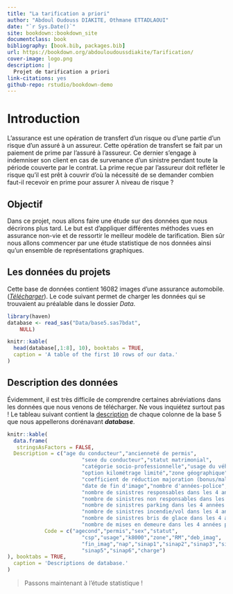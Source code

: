 ```yaml
--- 
title: "La tarification a priori"
author: "Abdoul Oudouss DIAKITE, Othmane ETTADLAOUI"
date: "`r Sys.Date()`"
site: bookdown::bookdown_site
documentclass: book
bibliography: [book.bib, packages.bib]
url: https://bookdown.org/abdouloudoussdiakite/Tarification/
cover-image: logo.png
description: |
  Projet de tarification a priori
link-citations: yes
github-repo: rstudio/bookdown-demo
---
```


# Introduction{-}

L'assurance est une opération de transfert d'un risque ou d'une partie d'un risque d'un assuré à un assureur.
Cette opération de transfert se fait par un paiement de prime par l'assuré à l'assureur.
Ce dernier s'engage à indemniser son client en cas de survenance d'un sinistre pendant toute la période couverte par le contrat.
La prime reçue par l'assureur doit refléter le risque qu'il est prêt à couvrir d'où la nécessité de se demander combien faut-il recevoir en prime pour assurer $\lambda$ niveau de risque ?

## Objectif

Dans ce projet, nous allons faire une étude sur des données que nous décrirons plus tard.
Le but est d'appliquer différentes méthodes vues en assurance non-vie et de ressortir le meilleur modèle de tarification.
Bien sûr nous allons commencer par une étude statistique de nos données ainsi qu'un ensemble de représentations graphiques.

## Les données du projets

Cette base de données contient 16082 images d'une assurance automobile.
([*Télécharger*](https://github.com/AODiakite/Tarification/blob/master/data/base5.sas7bdat)).
Le code suivant permet de charger les données qui se trouvaient au préalable dans le dossier *Data*.

```r
library(haven)
database <- read_sas("Data/base5.sas7bdat", 
    NULL)
```
```r
knitr::kable(
  head(database[,1:8], 10), booktabs = TRUE,
  caption = 'A table of the first 10 rows of our data.'
)
```


## Description des données

Évidemment, il est très difficile de comprendre certaines abréviations dans les données que nous venons de télécharger.
Ne vous inquiétez surtout pas !
Le tableau suivant contient la [description](https://github.com/AODiakite/Tarification/blob/master/data/D%C3%A9tails%20des%20variables.xls) de chaque colonne de la base 5 que nous appellerons dorénavant ***database***.

```r
knitr::kable(
  data.frame(
   stringsAsFactors = FALSE,
  Description = c("age du conducteur","ancienneté de permis",
                        "sexe du conducteur","statut matrimonial",
                        "catégorie socio-professionnelle","usage du véhicule",
                        "option kilométrage limité","zone géographique",
                        "coefficient de réduction majoration (bonus/malus)","date de début d'image",
                        "date de fin d'image","nombre d'années-police",
                        "nombre de sinistres responsables dans les 4 années précédent l'image",
                        "nombre de sinistres non responsables dans les 4 années précédent l'image",
                        "nombre de sinistres parking dans les 4 années précédent l'image",
                        "nombre de sinistres incendie/vol dans les 4 années précédent l'image",
                        "nombre de sinistres bris de glace dans les 4 années précédent l'image",
                        "nombre de mises en demeure dans les 4 années précédent l'image","charge de sinistres"),
            Code = c("agecond","permis","sex","statut",
                        "csp","usage","k8000","zone","RM","deb_imag",
                        "fin_imag","nap","sinap1","sinap2","sinap3","sinap4",
                        "sinap5","sinap6","charge")
), booktabs = TRUE,
  caption = 'Descriptions de database.'
)
```

> Passons maintenant à l'étude statistique !
